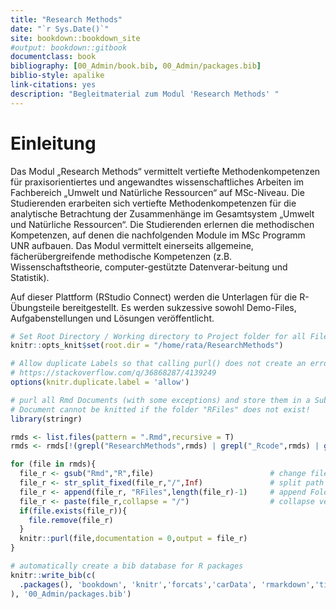 ```yaml
--- 
title: "Research Methods"
date: "`r Sys.Date()`"
site: bookdown::bookdown_site
#output: bookdown::gitbook
documentclass: book
bibliography: [00_Admin/book.bib, 00_Admin/packages.bib]
biblio-style: apalike
link-citations: yes
description: "Begleitmaterial zum Modul 'Research Methods' "
---
```


# Einleitung


Das Modul „Research Methods“ vermittelt vertiefte Methodenkompetenzen für praxisorientiertes und angewandtes wissenschaftliches Arbeiten im Fachbereich „Umwelt und Natürliche Ressourcen“ auf MSc-Niveau. Die Studierenden erarbeiten sich vertiefte Methodenkompetenzen für die analytische Betrachtung der Zusammenhänge im Gesamtsystem „Umwelt und Natürliche Ressourcen“. Die Studierenden erlernen die methodischen Kompetenzen, auf denen die nachfolgenden Module im MSc Programm UNR aufbauen. Das Modul vermittelt einerseits allgemeine, fächerübergreifende methodische Kompetenzen (z.B. Wissenschaftstheorie, computer-gestützte Datenverar-beitung und Statistik).

Auf dieser Plattform (RStudio Connect) werden die Unterlagen für die R-Übungsteile bereitgestellt. Es werden sukzessive sowohl Demo-Files, Aufgabenstellungen und Lösungen veröffentlicht.




```r
# Set Root Directory / Working directory to Project folder for all Files (if M-K)
knitr::opts_knit$set(root.dir = "/home/rata/ResearchMethods")
```


```r



# Allow duplicate Labels so that calling purl() does not create an error
# https://stackoverflow.com/q/36868287/4139249
options(knitr.duplicate.label = 'allow')

# purl all Rmd Documents (with some exceptions) and store them in a Subfolder /RFiles
# Document cannot be knitted if the folder "RFiles" does not exist!
library(stringr)

rmds <- list.files(pattern = ".Rmd",recursive = T)
rmds <- rmds[!(grepl("ResearchMethods",rmds) | grepl("_Rcode",rmds) | grepl("99_",rmds)| grepl("index",rmds)| grepl("Archive",rmds)| grepl("Admin",rmds))]

for (file in rmds){
  file_r <- gsub("Rmd","R",file)                          # change fileextension from .rmd to r
  file_r <- str_split_fixed(file_r,"/",Inf)               # split path at /
  file_r <- append(file_r, "RFiles",length(file_r)-1)     # append Foldername "RFiles" in 2nd last pos
  file_r <- paste(file_r,collapse = "/")                  # collapse vector to string
  if(file.exists(file_r)){
    file.remove(file_r)
  }
  knitr::purl(file,documentation = 0,output = file_r)
}

```




```r
# automatically create a bib database for R packages
knitr::write_bib(c(
  .packages(), 'bookdown', 'knitr','forcats','carData', 'rmarkdown','tidyverse','plotly','car','ggfortify','boot','pander','scales','multicomp','ggExtra','lubridate','dplyr','purrr','readr','tidyr','tibble','ggplot2','webshot','bindrcpp','GGally','hier.part','gtools','MuMIn','nlme','lme4','languageR','lmerTest','rms','SparseM','Hmisc','Formula','survival','lattice','Matrix'
), '00_Admin/packages.bib')

```
